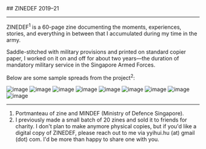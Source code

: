 <div className="heading">
  ## ZINEDEF
  <span>2019–21</span>
</div>

---

ZINEDEF<sup>1</sup> is a 60-page zine documenting the moments, experiences, stories, and everything in between that I accumulated during my time in the army. 

Saddle-stitched with military provisions and printed on standard copier paper, I worked on it on and off for about two years—the duration of mandatory military service in the Singapore Armed Forces.  

Below are some sample spreads from the project<sup>2</sup>:

![image](https://yihui-work.s3.us-east-2.amazonaws.com/ZINEDEF_han.webp)
![image](https://yihui-work.s3.us-east-2.amazonaws.com/ZINEDEF_abc.webp)
![image](https://yihui-work.s3.us-east-2.amazonaws.com/ZINEDEF_milo.webp)
![image](https://yihui-work.s3.us-east-2.amazonaws.com/ZINEDEF_expiry.webp)
![image](https://yihui-work.s3.us-east-2.amazonaws.com/ZINEDEF_album.webp)
![image](https://yihui-work.s3.us-east-2.amazonaws.com/ZINEDEF_ok.webp)
![image](https://yihui-work.s3.us-east-2.amazonaws.com/ZINEDEF_eyes.webp)
![image](https://yihui-work.s3.us-east-2.amazonaws.com/ZINEDEF_ord.webp)
![image](https://yihui-work.s3.us-east-2.amazonaws.com/ZINEDEF_stories.webp)

---

1. Portmanteau of zine and MINDEF (Ministry of Defence Singapore).
2. I previously made a small batch of 20 zines and sold it to friends for charity. I don't plan to make anymore physical copies, but if you'd like a digital copy of ZINEDEF, please reach out to me via yyihui.hu (at) gmail (dot) com. I'd be more than happy to share one with you.
